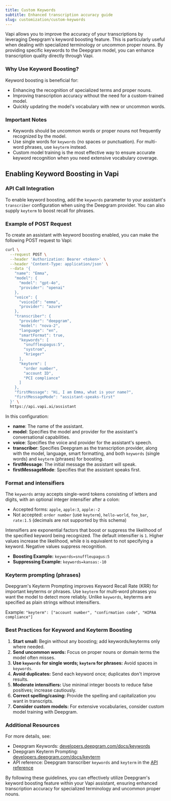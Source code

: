 ```yaml
---
title: Custom Keywords
subtitle: Enhanced transcription accuracy guide
slug: customization/custom-keywords
---
```



Vapi allows you to improve the accuracy of your transcriptions by leveraging Deepgram's keyword boosting feature. This is particularly useful when dealing with specialized terminology or uncommon proper nouns. By providing specific keywords to the Deepgram model, you can enhance transcription quality directly through Vapi.

### Why Use Keyword Boosting?

Keyword boosting is beneficial for:

- Enhancing the recognition of specialized terms and proper nouns.
- Improving transcription accuracy without the need for a custom-trained model.
- Quickly updating the model's vocabulary with new or uncommon words.

### Important Notes

- Keywords should be uncommon words or proper nouns not frequently recognized by the model.
- Use single words for `keywords` (no spaces or punctuation). For multi-word phrases, use `keyterm` instead.
- Custom model training is the most effective way to ensure accurate keyword recognition when you need extensive vocabulary coverage.

## Enabling Keyword Boosting in Vapi

### API Call Integration

To enable keyword boosting, add the `keywords` parameter to your assistant's `transcriber` configuration when using the Deepgram provider. You can also supply `keyterm` to boost recall for phrases.

### Example of POST Request

To create an assistant with keyword boosting enabled, you can make the following POST request to Vapi:

```bash
curl \
  --request POST \
  --header 'Authorization: Bearer <token>' \
  --header 'Content-Type: application/json' \
  --data '{
    "name": "Emma",
    "model": {
      "model": "gpt-4o",
      "provider": "openai"
    },
    "voice": {
      "voiceId": "emma",
      "provider": "azure"
    },
    "transcriber": {
      "provider": "deepgram",
      "model": "nova-2",
      "language": "en",
      "smartFormat": true,
      "keywords": [
        "snuffleupagus:5",
        "systrom",
        "krieger"
      ],
      "keyterm": [
        "order number",
        "account ID",
        "PCI compliance"
      ]
    },
    "firstMessage": "Hi, I am Emma, what is your name?",
    "firstMessageMode": "assistant-speaks-first"
  }' \
  https://api.vapi.ai/assistant
```

In this configuration:

- **name**: The name of the assistant.
- **model**: Specifies the model and provider for the assistant's conversational capabilities.
- **voice**: Specifies the voice and provider for the assistant's speech.
- **transcriber**: Specifies Deepgram as the transcription provider, along with the model, language, smart formatting, and both `keywords` (single words) and `keyterm` (phrases) for boosting.
- **firstMessage**: The initial message the assistant will speak.
- **firstMessageMode**: Specifies that the assistant speaks first.

### Format and intensifiers

The `keywords` array accepts single-word tokens consisting of letters and digits, with an optional integer intensifier after a colon:

- Accepted forms: `apple`, `apple:3`, `apple:-2`
- Not accepted: `order number` (use `keyterm`), `hello-world`, `foo_bar`, `rate:1.5` (decimals are not supported by this schema)

Intensifiers are exponential factors that boost or suppress the likelihood of the specified keyword being recognized. The default intensifier is `1`. Higher values increase the likelihood, while `0` is equivalent to not specifying a keyword. Negative values suppress recognition.

- **Boosting Example:** `keywords=snuffleupagus:5`
- **Suppressing Example:** `keywords=kansas:-10`

### Keyterm prompting (phrases)

Deepgram's Keyterm Prompting improves Keyword Recall Rate (KRR) for important keyterms or phrases. Use `keyterm` for multi‑word phrases you want the model to detect more reliably. Unlike `keywords`, keyterms are specified as plain strings without intensifiers.

Example: `"keyterm": ["account number", "confirmation code", "HIPAA compliance"]`

### Best Practices for Keyword and Keyterm Boosting

1. **Start small:** Begin without any boosting; add keywords/keyterms only where needed.
2. **Send uncommon words:** Focus on proper nouns or domain terms the model often misses.
3. **Use `keywords` for single words; `keyterm` for phrases:** Avoid spaces in `keywords`.
4. **Avoid duplicates:** Send each keyword once; duplicates don't improve results.
5. **Moderate intensifiers:** Use minimal integer boosts to reduce false positives; increase cautiously.
6. **Correct spelling/casing:** Provide the spelling and capitalization you want in transcripts.
7. **Consider custom models:** For extensive vocabularies, consider custom model training with Deepgram.

### Additional Resources

For more details, see:

- Deepgram Keywords: [developers.deepgram.com/docs/keywords](https://developers.deepgram.com/docs/keywords)
- Deepgram Keyterm Prompting: [developers.deepgram.com/docs/keyterm](https://developers.deepgram.com/docs/keyterm)
- API reference: Deepgram transcriber `keywords` and `keyterm` in the [API reference](https://api.vapi.ai/api#:~:text=DeepgramTranscriber)

By following these guidelines, you can effectively utilize Deepgram's keyword boosting feature within your Vapi assistant, ensuring enhanced transcription accuracy for specialized terminology and uncommon proper nouns.